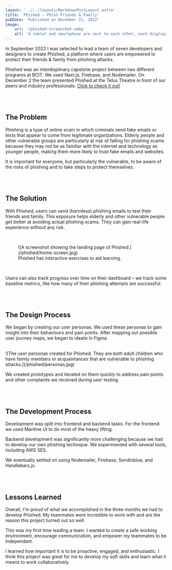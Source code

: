 ```yaml
---
layout: '../../layouts/MarkdownPostLayout.astro'
title: 'Phished – Phish Friends & Family'
pubDate: 'Published on November 21, 2022'
image:
    url: '/phished-screenshot.webp'
    alt: 'A tablet and smartphone are next to each other, each displaying a screenshot from the Phished website. The Phished logo, a fish with an envelope for a body, is displayed on the right with the Phished wordmark.'
---
```


In September 2022 I was selected to lead a team of seven developers and designers to create Phished, a platform where users are empowered to protect their friends & family from phishing attacks.

Phished was an interdisplinary capstone project between two different programs at BCIT. We used Next.js, Firebase, and Nodemailer. On December 2 the team presented Phished at the Telus Theatre in front of our peers and industry professionals. [Click to check it out!](https://phished.up.railway.app/)

<br />
<br />

## The Problem

Phishing is a type of online scam in which criminals send fake emails or texts that appear to come from legitimate organizations. Elderly people and other vulnerable groups are particularly at risk of falling for phishing scams because they may not be as familiar with the internet and technology as younger people, making them more likely to trust fake emails and websites.

It is important for everyone, but particularly the vulnerable, to be aware of the risks of phishing and to take steps to protect themselves.

<br />
<br />

## The Solution

With Phished, users can send (harmless) phishing emails to test their friends and family. This exposure helps elderly and other vulnerable people get better at avoiding actual phishing scams. They can gain real-life experience without any risk.

<br />

<figure>
![A screenshot showing the landing page of Phished.](/phished/home-screen.jpg)
<figcaption>Phished has interactive exercises to aid learning.</figcaption>
</figure>

<br />

Users can also track progress over time on their dashboard – we track some baseline metrics, like how many of their phishing attempts are successful.

<br />
<br />

## The Design Process

We began by creating our user personas. We used these personas to gain insight into their behaviours and pain points. After mapping out possible user journey maps, we began to ideate in Figma. 

<br />
![The user personas created for Phished. They are both adult children who have family members or acquaintances that are vulnerable to phishing attacks.](/phished/personas.jpg)
<br />

We created prototypes and iterated on them quickly to address pain points and other complaints we received during user testing.

<br />
<br />

## The Development Process

Development was split into frontend and backend tasks. For the frontend we used Mantine UI to do most of the heavy lifting. 

Backend development was significantly more challenging because we had to develop our own phishing technique. We experimented with several tools, including AWS SES. 

We eventually settled on using Nodemailer, Firebase, Sendinblue, and Handlebars.js.

<br />
<br />

## Lessons Learned

Overall, I'm proud of what we accomplished in the three months we had to develop Phished. My teammates were incredible to work with and are the reason this project turned out so well.

This was my first time leading a team. I wanted to create a safe working environment, encourage communication, and empower my teammates to be independant. 

I learned how important it is to be proactive, engaged, and enthusiastic. I think this project was great for me to develop my soft skills and learn what it means to work collaboratively. 

<br />
<br />
<br />